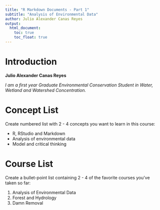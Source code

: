 ```yaml
---
title: "R Markdown Documents - Part 1"
subtitle: "Analysis of Environmental Data"
author: Julio Alexander Canas Reyes
output:
  html_document:
    toc: true
    toc_float: true
---
```


# Introduction
**Julio Alexander Canas Reyes**

*I am a first year Graduate Environmental Conservation Student in Water, Wetland and Watershed Concentration.*

# Concept List
Create numbered list with 2 - 4 concepts you want to learn in this course:

* R, RStudio and Markdown
* Analysis of environmental data
* Model and critical thinking

# Course List
Create a bullet-point list containing 2 - 4 of the favorite courses you’ve taken so far:

1. Analysis of Environmental Data
2. Forest and Hydrology
3. Damn Removal